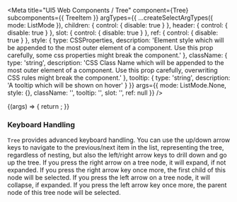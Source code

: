 
<Meta
  title="UI5 Web Components / Tree"
  component={Tree}
  subcomponents={{ TreeItem }}
  argTypes={{
    ...createSelectArgTypes({ mode: ListMode }),
    children: { control: { disable: true } },
    header: { control: { disable: true } },
    slot: { control: { disable: true } },
    ref: { control: { disable: true } },
    style: {
      type: CSSProperties,
      description:
        'Element style which will be appended to the most outer element of a component. Use this prop carefully, some css properties might break the component.'
    },
    className: {
      type: 'string',
      description:
        'CSS Class Name which will be appended to the most outer element of a component. Use this prop carefully, overwriting CSS rules might break the component.'
    },
    tooltip: { type: 'string', description: 'A tooltip which will be shown on hover' }
  }}
  args={{
    mode: ListMode.None,
    style: {},
    className: '',
    tooltip: '',
    slot: '',
    ref: null
  }}
/>

<DocsHeader />

<Canvas>
  <Story name="Default">
    {(args) => {
      return <Tree {...args} />;
    }}
  </Story>
</Canvas>

<ArgsTable story="." />
<div style={{fontFamily:'var(--sapFontFamily)', fontSize:'var(--sapFontSize)', color:'var(--sapTextColor)'}}>
<h3>Keyboard Handling</h3>
<code>Tree</code> provides advanced keyboard handling. You can use the up/down arrow keys to navigate to the
previous/next item in the list, representing the tree, regardless of nesting, but also the left/right arrow keys to
drill down and go up the tree. If you press the right arrow on a tree node, it will expand, if not expanded. If you
press the right arrow key once more, the first child of this node will be selected. If you press the left arrow on a
tree node, it will collapse, if expanded. If you press the left arrow key once more, the parent node of this tree node
will be selected.
</div>
